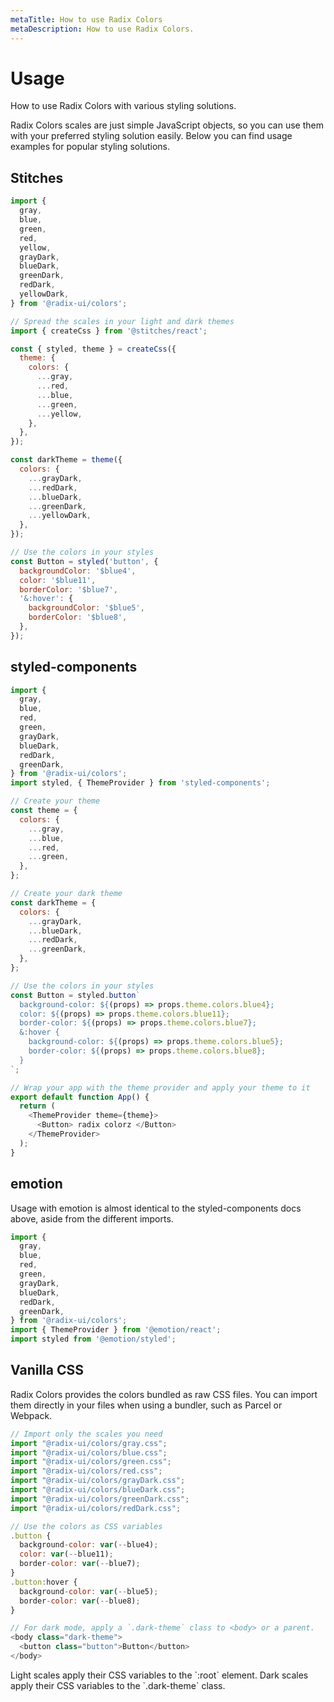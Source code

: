 ```yaml
---
metaTitle: How to use Radix Colors
metaDescription: How to use Radix Colors.
---
```


# Usage

<Description>
  How to use Radix Colors with various styling solutions.
</Description>

Radix Colors scales are just simple JavaScript objects, so you can use them with your preferred styling solution easily. Below you can find usage examples for popular styling solutions.

## Stitches

```jsx
import {
  gray,
  blue,
  green,
  red,
  yellow,
  grayDark,
  blueDark,
  greenDark,
  redDark,
  yellowDark,
} from '@radix-ui/colors';

// Spread the scales in your light and dark themes
import { createCss } from '@stitches/react';

const { styled, theme } = createCss({
  theme: {
    colors: {
      ...gray,
      ...red,
      ...blue,
      ...green,
      ...yellow,
    },
  },
});

const darkTheme = theme({
  colors: {
    ...grayDark,
    ...redDark,
    ...blueDark,
    ...greenDark,
    ...yellowDark,
  },
});

// Use the colors in your styles
const Button = styled('button', {
  backgroundColor: '$blue4',
  color: '$blue11',
  borderColor: '$blue7',
  '&:hover': {
    backgroundColor: '$blue5',
    borderColor: '$blue8',
  },
});
```

## styled-components

```js
import {
  gray,
  blue,
  red,
  green,
  grayDark,
  blueDark,
  redDark,
  greenDark,
} from '@radix-ui/colors';
import styled, { ThemeProvider } from 'styled-components';

// Create your theme
const theme = {
  colors: {
    ...gray,
    ...blue,
    ...red,
    ...green,
  },
};

// Create your dark theme
const darkTheme = {
  colors: {
    ...grayDark,
    ...blueDark,
    ...redDark,
    ...greenDark,
  },
};

// Use the colors in your styles
const Button = styled.button`
  background-color: ${(props) => props.theme.colors.blue4};
  color: ${(props) => props.theme.colors.blue11};
  border-color: ${(props) => props.theme.colors.blue7};
  &:hover {
    background-color: ${(props) => props.theme.colors.blue5};
    border-color: ${(props) => props.theme.colors.blue8};
  }
`;

// Wrap your app with the theme provider and apply your theme to it
export default function App() {
  return (
    <ThemeProvider theme={theme}>
      <Button> radix colorz </Button>
    </ThemeProvider>
  );
}
```

## emotion

Usage with emotion is almost identical to the styled-components docs above, aside from the different imports.

```js
import {
  gray,
  blue,
  red,
  green,
  grayDark,
  blueDark,
  redDark,
  greenDark,
} from '@radix-ui/colors';
import { ThemeProvider } from '@emotion/react';
import styled from '@emotion/styled';
```

## Vanilla CSS

Radix Colors provides the colors bundled as raw CSS files. You can import them directly in your files when using a bundler, such as Parcel or Webpack.

```js
// Import only the scales you need
import "@radix-ui/colors/gray.css";
import "@radix-ui/colors/blue.css";
import "@radix-ui/colors/green.css";
import "@radix-ui/colors/red.css";
import "@radix-ui/colors/grayDark.css";
import "@radix-ui/colors/blueDark.css";
import "@radix-ui/colors/greenDark.css";
import "@radix-ui/colors/redDark.css";

// Use the colors as CSS variables
.button {
  background-color: var(--blue4);
  color: var(--blue11);
  border-color: var(--blue7);
}
.button:hover {
  background-color: var(--blue5);
  border-color: var(--blue8);
}

// For dark mode, apply a `.dark-theme` class to <body> or a parent.
<body class="dark-theme">
  <button class="button">Button</button>
</body>
```

<Note>
  Light scales apply their CSS variables to the `:root` element. Dark
  scales apply their CSS variables to the `.dark-theme` class.
</Note>
